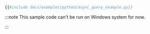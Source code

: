 ```py
{{#include docs/examples/python/async_query_example.py}}
```

:::note
This sample code can't be run on Windows system for now.

:::
